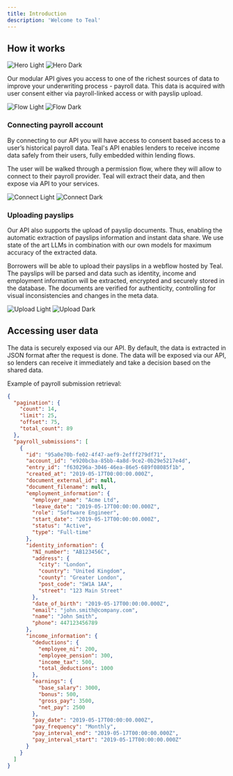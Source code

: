 ```yaml
---
title: Introduction
description: 'Welcome to Teal'
---
```


## How it works

<img
  className="block dark:hidden"
  src="/images/hero-light.svg"
  alt="Hero Light"
/>
<img
  className="hidden dark:block"
  src="/images/hero-dark.svg"
  alt="Hero Dark"
/>

Our modular API gives you access to one of the richest sources of data to improve your underwriting process - payroll data. This data is acquired with user consent either via payroll-linked access or with payslip upload.

<img
  className="block dark:hidden"
  src="/images/flow-light.svg"
  alt="Flow Light"
/>
<img
  className="hidden dark:block"
  src="/images/flow-dark.svg"
  alt="Flow Dark"
/>

### Connecting payroll account

By connecting to our API you will have access to consent based access to a user’s historical payroll data. Teal's API enables lenders to receive income data safely from their users, fully embedded within lending flows.

The user will be walked through a permission flow, where they will allow to connect to their payroll provider. Teal will extract their data, and then expose via API to your services.

<img
  className="block dark:hidden"
  src="/images/connect-light.svg"
  alt="Connect Light"
/>
<img
  className="hidden dark:block"
  src="/images/connect-dark.svg"
  alt="Connect Dark"
/>

### Uploading payslips

Our API also supports the upload of payslip documents. Thus, enabling the automatic extraction of payslips information and instant data share. We use state of the art LLMs in combination with our own models for maximum accuracy of the extracted data.

Borrowers will be able to upload their payslips in a webflow hosted by Teal. The payslips will be parsed and data such as identity, income and employment information will be extracted, encrypted and securely stored in the database. The documents are verified for authenticity, controlling for visual inconsistencies and changes in the meta data.

<img
  className="block dark:hidden"
  src="/images/upload-light.svg"
  alt="Upload Light"
/>
<img
  className="hidden dark:block"
  src="/images/upload-dark.svg"
  alt="Upload Dark"
/>

## Accessing user data

The data is securely exposed via our API. By default, the data is extracted in JSON format after the request is done. The data will be exposed via our API, so lenders can receive it immediately and take a decision based on the shared data.

Example of payroll submission retrieval:

``````JSON
{
  "pagination": {
    "count": 14,
    "limit": 25,
    "offset": 75,
    "total_count": 89
  },
  "payroll_submissions": [
    {
      "id": "95a0e70b-fe02-4f47-aef9-2efff279df71",
      "account_id": "e920bcba-85bb-4a8d-9ce2-0b29e5217e4d",
      "entry_id": "f630296a-3046-46ea-86e5-689f08085f1b",
      "created_at": "2019-05-17T00:00:00.000Z",
      "document_external_id": null,
      "document_filename": null,
      "employment_information": {
        "employer_name": "Acme Ltd",
        "leave_date": "2019-05-17T00:00:00.000Z",
        "role": "Software Engineer",
        "start_date": "2019-05-17T00:00:00.000Z",
        "status": "Active",
        "type": "Full-time"
      },
      "identity_information": {
        "NI_number": "AB123456C",
        "address": {
          "city": "London",
          "country": "United Kingdom",
          "county": "Greater London",
          "post_code": "SW1A 1AA",
          "street": "123 Main Street"
        },
        "date_of_birth": "2019-05-17T00:00:00.000Z",
        "email": "john.smith@company.com",
        "name": "John Smith",
        "phone": 447123456789
      },
      "income_information": {
        "deductions": {
          "employee_ni": 200,
          "employee_pension": 300,
          "income_tax": 500,
          "total_deductions": 1000
        },
        "earnings": {
          "base_salary": 3000,
          "bonus": 500,
          "gross_pay": 3500,
          "net_pay": 2500
        },
        "pay_date": "2019-05-17T00:00:00.000Z",
        "pay_frequency": "Monthly",
        "pay_interval_end": "2019-05-17T00:00:00.000Z",
        "pay_interval_start": "2019-05-17T00:00:00.000Z"
      }
    }
  ]
}